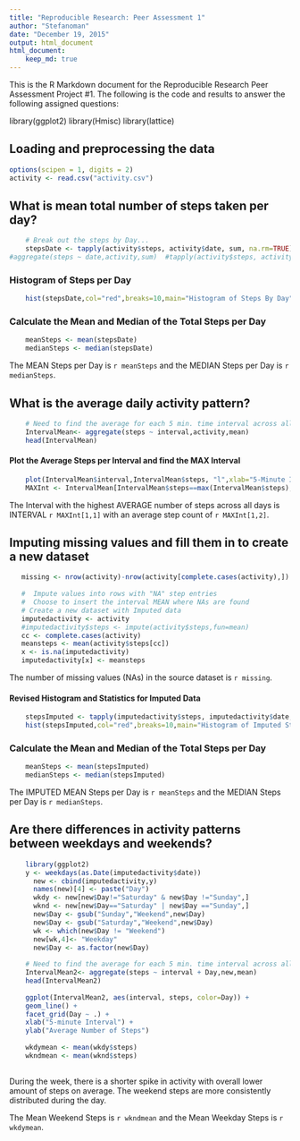 ```yaml
---
title: "Reproducible Research: Peer Assessment 1"
author: "Stefanoman"
date: "December 19, 2015"
output: html_document
html_document:
    keep_md: true
---
```


This is the R Markdown document for the Reproducible Research Peer Assessment Project #1.  The following is the code and results to answer the following assigned questions:

library(ggplot2)
library(Hmisc)
library(lattice)

## Loading and preprocessing the data
```r
options(scipen = 1, digits = 2)
activity <- read.csv("activity.csv")
```

## What is mean total number of steps taken per day?
```r
    # Break out the steps by Day...
    stepsDate <- tapply(activity$steps, activity$date, sum, na.rm=TRUE)
#aggregate(steps ~ date,activity,sum)  #tapply(activity$steps, activity$date, sum, na.rm=TRUE)

```

### Histogram of Steps per Day
```r
    hist(stepsDate,col="red",breaks=10,main="Histogram of Steps By Day", xlab="Steps by Day", ylab="Frequency of Occurence")
```

### Calculate the Mean and Median of the Total Steps per Day
```r
    meanSteps <- mean(stepsDate)
    medianSteps <- median(stepsDate)
```
The MEAN Steps per Day is `r meanSteps` and the MEDIAN Steps per Day is `r medianSteps`.

## What is the average daily activity pattern?

```r
    # Need to find the average for each 5 min. time interval across all days
    IntervalMean<- aggregate(steps ~ interval,activity,mean)
    head(IntervalMean)
```

#### Plot the Average Steps per Interval and find the MAX Interval
```r
    plot(IntervalMean$interval,IntervalMean$steps, "l",xlab="5-Minute Interval", ylab="Average Steps")
    MAXInt <- IntervalMean[IntervalMean$steps==max(IntervalMean$steps),]
```

The Interval with the highest AVERAGE number of steps across all days is INTERVAL `r MAXInt[1,1]` with an average step count of `r MAXInt[1,2]`.



## Imputing missing values and fill them in to create a new dataset
```r

   missing <- nrow(activity)-nrow(activity[complete.cases(activity),])
   
   #  Impute values into rows with "NA" step entries
   #  Choose to insert the interval MEAN where NAs are found
   # Create a new dataset with Imputed data
   imputedactivity <- activity
   #imputedactivity$steps <- impute(activity$steps,fun=mean)
   cc <- complete.cases(activity)
   meansteps <- mean(activity$steps[cc])
   x <- is.na(imputedactivity)
   imputedactivity[x] <- meansteps
```   

The number of missing values (NAs) in the source dataset is `r missing`.


#### Revised Histogram and Statistics for Imputed Data
```r
    stepsImputed <- tapply(imputedactivity$steps, imputedactivity$date, sum, na.rm=TRUE)
    hist(stepsImputed,col="red",breaks=10,main="Histogram of Imputed Steps By Day", xlab="Steps by Day (Imputed)", ylab = "Frequency of Occurence")
```

### Calculate the Mean and Median of the Total Steps per Day
```r
    meanSteps <- mean(stepsImputed)
    medianSteps <- median(stepsImputed)
```

The IMPUTED MEAN Steps per Day is `r meanSteps` and the MEDIAN Steps per Day is `r medianSteps`.

## Are there differences in activity patterns between weekdays and weekends?
```r
    library(ggplot2)  
    y <- weekdays(as.Date(imputedactivity$date))
      new <- cbind(imputedactivity,y)
      names(new)[4] <- paste("Day")
      wkdy <- new[new$Day!="Saturday" & new$Day !="Sunday",]
      wknd <- new[new$Day=="Saturday" | new$Day =="Sunday",]
      new$Day <- gsub("Sunday","Weekend",new$Day)
      new$Day <- gsub("Saturday","Weekend",new$Day)
      wk <- which(new$Day != "Weekend") 
      new[wk,4]<- "Weekday"
      new$Day <- as.factor(new$Day)
      
    # Need to find the average for each 5 min. time interval across all days
    IntervalMean2<- aggregate(steps ~ interval + Day,new,mean)
    head(IntervalMean2)
    
    ggplot(IntervalMean2, aes(interval, steps, color=Day)) + 
    geom_line() + 
    facet_grid(Day ~ .) +
    xlab("5-minute Interval") + 
    ylab("Average Number of Steps")
    
    wkdymean <- mean(wkdy$steps)
    wkndmean <- mean(wknd$steps)
    
```

During the week, there is a shorter spike in activity with overall lower amount of steps on average.  The weekend steps are more consistently distributed during the day.

The Mean Weekend Steps is `r wkndmean` and the Mean Weekday Steps is `r wkdymean`.


